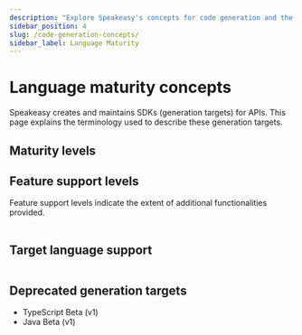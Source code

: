 ```yaml
---
description: "Explore Speakeasy's concepts for code generation and the types of support available for generated targets."
sidebar_position: 4
slug: /code-generation-concepts/
sidebar_label: Language Maturity
---
```



# Language maturity concepts

Speakeasy creates and maintains SDKs (generation targets) for APIs. This page explains the terminology used to describe these generation targets.

## Maturity levels

<Table
  data={[
    { level: "Alpha", description: "An early preview of upcoming features intended for gathering feedback. Alpha versions are less complete and likely to be unstable, with frequent updates and significant changes." },
    { level: "Beta", description: "A pre-release version that includes many features of GA but is still subject to significant modifications based on user feedback. The interface is considered stable enough for testing." },
    { level: "General availability (GA)", description: "A fully supported release that includes all functionalities altering the type interface from OpenAPI Specification keywords (for example, [`oneOf`](/docs/customize-sdks/oneof))." }
  ]}
  columns={[
    { key: "level", header: "Maturity level" },
    { key: "description", header: "Description" }
  ]}
/>

## Feature support levels

Feature support levels indicate the extent of additional functionalities provided.

<Table
  data={[
    { level: "Gold", description: "Indicates full feature support, including all opt-in enhancements such as [Pagination](/docs/customize-sdks/pagination), [Retries](/docs/customize-sdks/retries), [Server Templates](/docs/customize-sdks/server-templates), and [OneOf](/docs/customize-sdks/oneof)." },
    { level: "Level 2", description: "Extends the type interface by synthesizing multiple API calls into single interactions. This is achieved using specified [links](https://spec.openapis.org/oas/v3.1.0#link-object) in the OpenAPI spec." },
    { level: "Level 1", description: "Provides essential functionalities and basic support without the advanced features found in Gold or Level 2. Targets with Standard support are stable and reliable but do not include advanced features." }
  ]}
  columns={[
    { key: "level", header: "Feature support level" },
    { key: "description", header: "Description" }
  ]}
/>

## Target language support

<Table
  data={[
    { target: "[TypeScript](/docs/languages/typescript/methodology-ts)", maturity: "GA", support: "Gold" },
    { target: "[Go](/docs/languages/golang/methodology-go)", maturity: "GA", support: "Gold" },
    { target: "[Java](/docs/languages/java/methodology-java)", maturity: "GA", support: "Gold" },
    { target: "[Python - Pydantic & Async](/docs/languages/python/methodology-python)", maturity: "GA", support: "Gold" },
    { target: "[C#](/docs/languages/csharp/methodology-csharp)", maturity: "GA", support: "Gold" },
    { target: "[Terraform](/docs/create-terraform)", maturity: "GA", support: "Level 2" },
    { target: "[PHP](/docs/languages/php/methodology-php)", maturity: "GA", support: "Level 1" },
    { target: "[Unity](/docs/languages/unity/methodology-unity)", maturity: "Beta", support: "Level 1" },
    { target: "[Ruby](/docs/languages/ruby/methodology-ruby)", maturity: "Alpha", support: "Level 1" },
    { target: "Postman", maturity: "Alpha", support: "Level 1" }
  ]}
  columns={[
    { key: "target", header: "Target" },
    { key: "maturity", header: "Maturity level" },
    { key: "support", header: "Feature support level" }
  ]}
/>

## Deprecated generation targets

* TypeScript Beta (v1)
* Java Beta (v1)
